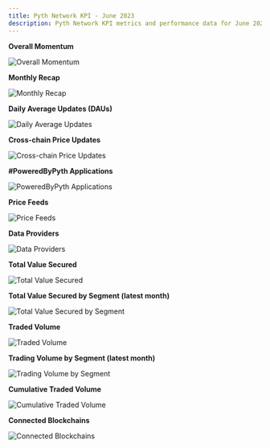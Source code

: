 ```yaml
---
title: Pyth Network KPI - June 2023
description: Pyth Network KPI metrics and performance data for June 2023.
---
```


**Overall Momentum**

![Overall Momentum](/images/kpi/june-23/pyth-momentum-jun-23.jpg)

**Monthly Recap**

![Monthly Recap](/images/kpi/june-23/pyth-jun-23.jpg)

**Daily Average Updates (DAUs)**

![Daily Average Updates](/images/kpi/june-23/jun-23-daily-average-updates.png)

**Cross-chain Price Updates**

![Cross-chain Price Updates](/images/kpi/june-23/jun-23-monthly-price-update.png)

**#PoweredByPyth Applications**

![PoweredByPyth Applications](/images/kpi/june-23/jun-23-apps-integrations.png)

**Price Feeds**

![Price Feeds](/images/kpi/june-23/jun-23-price-feeds.png)

**Data Providers**

![Data Providers](/images/kpi/june-23/jun-23-data-providers.png)

**Total Value Secured**

![Total Value Secured](/images/kpi/june-23/jun-23-all-chain-tvs.png)

**Total Value Secured by Segment (latest month)**

![Total Value Secured by Segment](/images/kpi/june-23/jun-23-dapps-tvs.png)

**Traded Volume**

![Traded Volume](/images/kpi/june-23/jun-23-all-chain-volume.png)

**Trading Volume by Segment (latest month)**

![Trading Volume by Segment](/images/kpi/june-23/jun-23-trading-volume.png)

**Cumulative Traded Volume**

![Cumulative Traded Volume](/images/kpi/june-23/jun-23-traded-volume.png)

**Connected Blockchains**

![Connected Blockchains](/images/kpi/june-23/jun-23-connected-blockchains.png)

